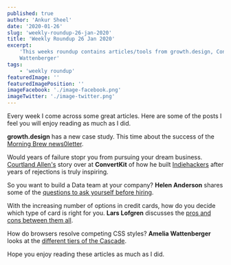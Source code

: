```yaml
---
published: true
author: 'Ankur Sheel'
date: '2020-01-26'
slug: 'weekly-roundup-26-jan-2020'
title: 'Weekly Roundup 26 Jan 2020'
excerpt:
    'This weeks roundup contains articles/tools from growth.design, ConvertKit, Helen Anderson, Lars Lofgren and Amelia
    Wattenberger'
tags:
    - 'weekly roundup'
featuredImage: ''
featuredImagePosition: ''
imageFacebook: './image-facebook.png'
imageTwitter: './image-twitter.png'
---
```


Every week I come across some great articles. Here are some of the posts I feel you will enjoy reading as much as I did.

**growth.design** has a new case study. This time about the success of the
[Morning Brew news0letter](https://growth.design/case-studies/morning-brew-newsletter-retention/).

Would years of failure stopr you from pursuing your dream business.
[Courtland Allen's](https://convertkit.com/creator-stories-courtland-allen) story over at **ConvertKit** of how he built
[Indiehackers](https://www.indiehackers.com/) after years of rejections is truly inspiring.

So you want to build a Data team at your company? **Helen Anderson** shares some of the
[questions to ask yourself before hiring](https://dev.to/helenanders26/designing-the-data-team-2g54).

With the increasing number of options in credit cards, how do you decide which type of card is right for you. **Lars
Lofgren** discusses the
[pros and cons between them all](https://www.iwillteachyoutoberich.com/blog/types-of-credit-cards/).

How do browsers resolve competing CSS styles? **Amelia Wattenberger** looks at the
[different tiers of the Cascade](https://wattenberger.com/blog/css-cascade).

Hope you enjoy reading these articles as much as I did.
